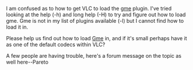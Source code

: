 I am confused as to how to get VLC to load the [[gme]] plugin. I've tried looking at the help (-h) and long help (-H) to try and figure out how to load gme. Gme is not in my list of plugins available (-l) but I cannot find how to load it in.

Please help us find out how to load [[Gme]] in, and if it's small perhaps have it as one of the default codecs within VLC?

A few people are having trouble, here's a forum message on the topic as well here--Pareto